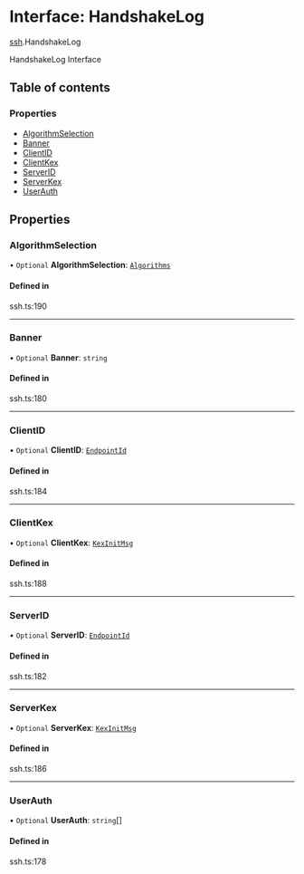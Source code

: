 # Interface: HandshakeLog

[ssh](/templates/protocols/javascript/modules/ssh).HandshakeLog

HandshakeLog Interface

## Table of contents

### Properties

- [AlgorithmSelection](/templates/protocols/javascript/modules/ssh.HandshakeLog#algorithmselection)
- [Banner](/templates/protocols/javascript/modules/ssh.HandshakeLog#banner)
- [ClientID](/templates/protocols/javascript/modules/ssh.HandshakeLog#clientid)
- [ClientKex](/templates/protocols/javascript/modules/ssh.HandshakeLog#clientkex)
- [ServerID](/templates/protocols/javascript/modules/ssh.HandshakeLog#serverid)
- [ServerKex](/templates/protocols/javascript/modules/ssh.HandshakeLog#serverkex)
- [UserAuth](/templates/protocols/javascript/modules/ssh.HandshakeLog#userauth)

## Properties

### AlgorithmSelection

• `Optional` **AlgorithmSelection**: [`Algorithms`](/templates/protocols/javascript/modules/ssh.Algorithms)

#### Defined in

ssh.ts:190

___

### Banner

• `Optional` **Banner**: `string`

#### Defined in

ssh.ts:180

___

### ClientID

• `Optional` **ClientID**: [`EndpointId`](/templates/protocols/javascript/modules/ssh.EndpointId)

#### Defined in

ssh.ts:184

___

### ClientKex

• `Optional` **ClientKex**: [`KexInitMsg`](/templates/protocols/javascript/modules/ssh.KexInitMsg)

#### Defined in

ssh.ts:188

___

### ServerID

• `Optional` **ServerID**: [`EndpointId`](/templates/protocols/javascript/modules/ssh.EndpointId)

#### Defined in

ssh.ts:182

___

### ServerKex

• `Optional` **ServerKex**: [`KexInitMsg`](/templates/protocols/javascript/modules/ssh.KexInitMsg)

#### Defined in

ssh.ts:186

___

### UserAuth

• `Optional` **UserAuth**: `string`[]

#### Defined in

ssh.ts:178
